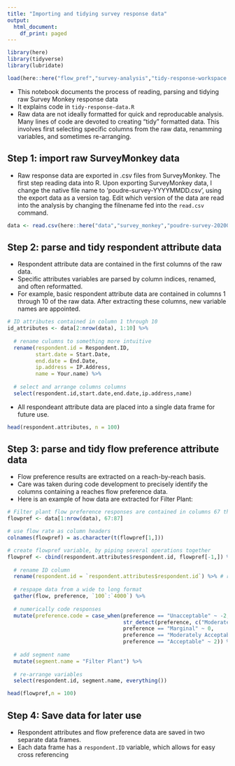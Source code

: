 ```yaml
---
title: "Importing and tidying survey response data"
output:
  html_document:
    df_print: paged
---
```


```r
library(here)
library(tidyverse)
library(lubridate)

load(here::here("flow_pref","survey-analysis","tidy-response-workspace.Rdata"))
```
- This notebook documents the process of reading, parsing and tidying raw Survey Monkey response data
- It explains code in `tidy-response-data.R`
- Raw data are not ideally formatted for quick and reproducable analysis. Many lines of code are devoted to creating "tidy" formatted data. This involves first selecting specific columns from the raw data, renamming variables, and sometimes re-arranging.

## Step 1: import raw SurveyMonkey data
- Raw response data are exported in .csv files from SurveyMonkey. The first step reading data into R. Upon exporting SurveyMonkey data, I change the native file name to 'poudre-survey-YYYYMMDD.csv', using the export data as a version tag. Edit which version of the data are read into the analysis by changing the filnename fed into the `read.csv` command. 
```r
data <- read.csv(here::here("data","survey_monkey","poudre-survey-20200525.csv"))
```

## Step 2: parse and tidy respondent attribute data
- Respondent attribute data are contained in the first columns of the raw data.
- Specific attributes variables are parsed by column indices, renamed, and often reformatted.
- For example, basic respondent attribute data are contained in columns 1 through 10 of the raw data. After extracting these columns, new variable names are appointed. 
```r
# ID attributes contained in column 1 through 10
id_attributes <- data[2:nrow(data), 1:10] %>%
  
  # rename culumns to something more intuitive
  rename(respondent.id = Respondent.ID,
         start.date = Start.Date,
         end.date = End.Date,
         ip.address = IP.Address,
         name = Your.name) %>%
  
  # select and arrange columns columns
  select(respondent.id,start.date,end.date,ip.address,name)
```
- All respondeant attribute data are placed into a single data frame for future use.
```r
head(respondent.attributes, n = 100)
```

## Step 3: parse and tidy flow preference attribute data
- Flow preference results are extracted on a reach-by-reach basis. 
- Care was taken during code development to precisely identify the columns containing a reaches flow preference data. 
- Here is an example of how data are extracted for Filter Plant: 
```r
# Filter plant flow preference responses are contained in columns 67 through 87
flowpref <- data[1:nrow(data), 67:87]

# use flow rate as column headers
colnames(flowpref) = as.character(t(flowpref[1,]))

# create flowpref variable, by piping several operations together
flowpref <- cbind(respondent.attributes$respondent.id, flowpref[-1,]) %>% # bind respondant ID number for cross referencing
  
  # rename ID column
  rename(respondent.id = `respondent.attributes$respondent.id`) %>% # rename ID column
  
  # respape data from a wide to long format
  gather(flow, preference, `100`:`4000`) %>%
  
  # numerically code responses
  mutate(preference.code = case_when(preference == "Unacceptable" ~ -2,
                                     str_detect(preference, c("Moderately","Unacceptable")) == 1 ~ -1,
                                     preference == "Marginal" ~ 0,
                                     preference == "Moderately Acceptable" ~ 1,
                                     preference == "Acceptable" ~ 2)) %>%
  
  # add segment name
  mutate(segment.name = "Filter Plant") %>%
  
  # re-arrange variables
  select(respondent.id, segment.name, everything())

head(flowpref,n = 100)
```

## Step 4: Save data for later use
- Respondent attributes and flow preference data are saved in two separate data frames.
- Each data frame has a `respondent.ID` variable, which allows for easy cross referencing
